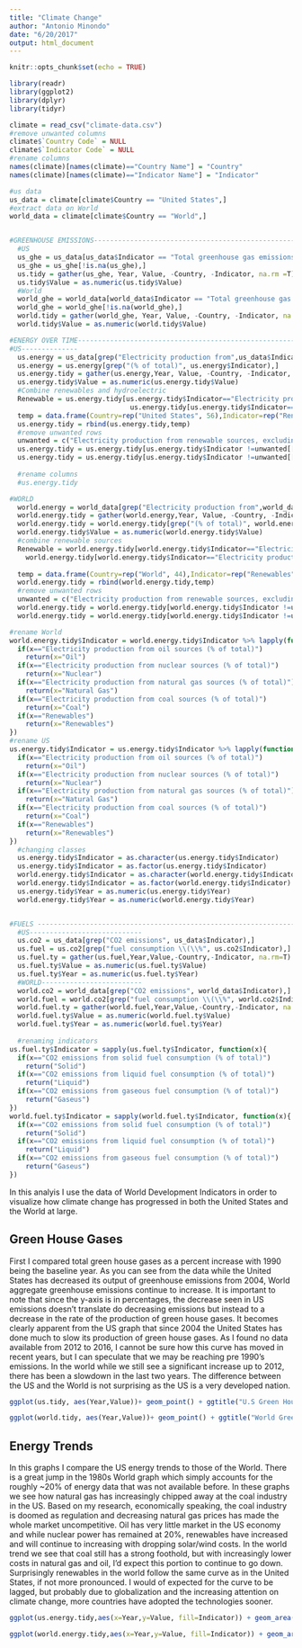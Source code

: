 ```yaml
---
title: "Climate Change"
author: "Antonio Minondo"
date: "6/20/2017"
output: html_document
---
```


```r
knitr::opts_chunk$set(echo = TRUE)

library(readr)
library(ggplot2)
library(dplyr)
library(tidyr)

climate = read_csv("climate-data.csv")
#remove unwanted columns
climate$`Country Code` = NULL
climate$`Indicator Code` = NULL
#rename columns
names(climate)[names(climate)=="Country Name"] = "Country"
names(climate)[names(climate)=="Indicator Name"] = "Indicator"

#us data
us_data = climate[climate$Country == "United States",]
#extract data on World
world_data = climate[climate$Country == "World",]


#GREENHOUSE EMISSIONS----------------------------------------------------------------------------------
  #US
  us_ghe = us_data[us_data$Indicator == "Total greenhouse gas emissions (% change from 1990)",]
  us_ghe = us_ghe[!is.na(us_ghe),]
  us.tidy = gather(us_ghe, Year, Value, -Country, -Indicator, na.rm =T) #tidy text
  us.tidy$Value = as.numeric(us.tidy$Value)
  #World
  world_ghe = world_data[world_data$Indicator == "Total greenhouse gas emissions (% change from 1990)",]
  world_ghe = world_ghe[!is.na(world_ghe),]
  world.tidy = gather(world_ghe, Year, Value, -Country, -Indicator, na.rm =T) #tidy text
  world.tidy$Value = as.numeric(world.tidy$Value)

#ENERGY OVER TIME--------------------------------------------------------------------------------------
#US--------------
  us.energy = us_data[grep("Electricity production from",us_data$Indicator),]
  us.energy = us.energy[grep("(% of total)", us.energy$Indicator),]
  us.energy.tidy = gather(us.energy,Year, Value, -Country, -Indicator, na.rm=T)
  us.energy.tidy$Value = as.numeric(us.energy.tidy$Value)
  #Combine renewables and hydroelectric
  Renewable = us.energy.tidy[us.energy.tidy$Indicator=="Electricity production from renewable sources, excluding hydroelectric (% of total)",]$Value + 
                              us.energy.tidy[us.energy.tidy$Indicator=="Electricity production from hydroelectric sources (% of total)",]$Value
  temp = data.frame(Country=rep("United States", 56),Indicator=rep("Renewables", 56), Year = 1960:2015, Value=Renewable)
  us.energy.tidy = rbind(us.energy.tidy,temp)
  #remove unwanted rows
  unwanted = c("Electricity production from renewable sources, excluding hydroelectric (% of total)","Electricity production from hydroelectric sources (% of total)")
  us.energy.tidy = us.energy.tidy[us.energy.tidy$Indicator !=unwanted[[1]],]
  us.energy.tidy = us.energy.tidy[us.energy.tidy$Indicator !=unwanted[[2]],]
  
  #rename columns
  #us.energy.tidy

#WORLD
  world.energy = world_data[grep("Electricity production from",world_data$Indicator),]
  world.energy.tidy = gather(world.energy,Year, Value, -Country, -Indicator, na.rm=T)
  world.energy.tidy = world.energy.tidy[grep("(% of total)", world.energy.tidy$Indicator),]
  world.energy.tidy$Value = as.numeric(world.energy.tidy$Value)
  #combine renewable sources
  Renewable = world.energy.tidy[world.energy.tidy$Indicator=="Electricity production from renewable sources, excluding hydroelectric (% of total)",]$Value + 
    world.energy.tidy[world.energy.tidy$Indicator=="Electricity production from hydroelectric sources (% of total)",]$Value
  
  temp = data.frame(Country=rep("World", 44),Indicator=rep("Renewables", 44), Year = 1971:2014, Value=Renewable)
  world.energy.tidy = rbind(world.energy.tidy,temp)
  #remove unwanted rows
  unwanted = c("Electricity production from renewable sources, excluding hydroelectric (% of total)","Electricity production from hydroelectric sources (% of total)")
  world.energy.tidy = world.energy.tidy[world.energy.tidy$Indicator !=unwanted[[1]],]
  world.energy.tidy = world.energy.tidy[world.energy.tidy$Indicator !=unwanted[[2]],]

#rename World
world.energy.tidy$Indicator = world.energy.tidy$Indicator %>% lapply(function(x){
  if(x=="Electricity production from oil sources (% of total)")
    return(x="Oil")
  if(x=="Electricity production from nuclear sources (% of total)")
    return(x="Nuclear")
  if(x=="Electricity production from natural gas sources (% of total)")
    return(x="Natural Gas")
  if(x=="Electricity production from coal sources (% of total)")
    return(x="Coal")
  if(x=="Renewables")
    return(x="Renewables")
})
#rename US
us.energy.tidy$Indicator = us.energy.tidy$Indicator %>% lapply(function(x){
  if(x=="Electricity production from oil sources (% of total)")
    return(x="Oil")
  if(x=="Electricity production from nuclear sources (% of total)")
    return(x="Nuclear")
  if(x=="Electricity production from natural gas sources (% of total)")
    return(x="Natural Gas")
  if(x=="Electricity production from coal sources (% of total)")
    return(x="Coal")
  if(x=="Renewables")
    return(x="Renewables")
})
  #changing classes
  us.energy.tidy$Indicator = as.character(us.energy.tidy$Indicator)
  us.energy.tidy$Indicator = as.factor(us.energy.tidy$Indicator)
  world.energy.tidy$Indicator = as.character(world.energy.tidy$Indicator)
  world.energy.tidy$Indicator = as.factor(world.energy.tidy$Indicator)
  us.energy.tidy$Year = as.numeric(us.energy.tidy$Year)
  world.energy.tidy$Year = as.numeric(world.energy.tidy$Year)


#FUELS -------------------------------------------------------------------------------------------------
  #US----------------------------
  us.co2 = us_data[grep("CO2 emissions", us_data$Indicator),]
  us.fuel = us.co2[grep("fuel consumption \\(\\%", us.co2$Indicator),]
  us.fuel.ty = gather(us.fuel,Year,Value,-Country,-Indicator, na.rm=T)
  us.fuel.ty$Value = as.numeric(us.fuel.ty$Value)
  us.fuel.ty$Year = as.numeric(us.fuel.ty$Year)
  #WORLD-------------------------
  world.co2 = world_data[grep("CO2 emissions", world_data$Indicator),]
  world.fuel = world.co2[grep("fuel consumption \\(\\%", world.co2$Indicator),]
  world.fuel.ty = gather(world.fuel,Year,Value,-Country,-Indicator, na.rm=T)
  world.fuel.ty$Value = as.numeric(world.fuel.ty$Value)
  world.fuel.ty$Year = as.numeric(world.fuel.ty$Year)
  
  #renaming indicators
us.fuel.ty$Indicator = sapply(us.fuel.ty$Indicator, function(x){
  if(x=="CO2 emissions from solid fuel consumption (% of total)")
    return("Solid")
  if(x=="CO2 emissions from liquid fuel consumption (% of total)")
    return("Liquid")
  if(x=="CO2 emissions from gaseous fuel consumption (% of total)")
    return("Gaseus")
})
world.fuel.ty$Indicator = sapply(world.fuel.ty$Indicator, function(x){
  if(x=="CO2 emissions from solid fuel consumption (% of total)")
    return("Solid")
  if(x=="CO2 emissions from liquid fuel consumption (% of total)")
    return("Liquid")
  if(x=="CO2 emissions from gaseous fuel consumption (% of total)")
    return("Gaseus")
})
```





In this analyis I use the data of World Development Indicators in order to visualize how climate change has progressed in both the United States and the World at large.


## Green House Gases 

First I compared total green house gases as a percent increase with 1990 being the baseline year. As you can see from the data while the United States has decreased its output of greenhouse emissions from 2004, World aggregate greenhouse emissions continue to increase. It is important to note that since the y-axis is in percentages, the decrease seen in US emissions doesn't translate do decreasing emissions but instead to a decrease in the rate of the production of green house gases. It becomes clearly apparent from the US graph that since 2004 the United States has done much to slow its production of green house gases. As I found no data available from 2012 to 2016, I cannot be sure how this curve has moved in recent years, but I can speculate that we may be reaching pre 1990's emissions. In the world while we still see a significant increase up to 2012, there has been a slowdown in the last two years. The difference between the US and the World is not surprising as the US is a very developed nation.

```r
ggplot(us.tidy, aes(Year,Value))+ geom_point() + ggtitle("U.S Green House Emissions") +ylab("(% change from 1990)") + theme(axis.text.x = element_text(angle = 45, hjust = 1))

ggplot(world.tidy, aes(Year,Value))+ geom_point() + ggtitle("World Green House Emissions") + ylab("(% change from 1990)") + theme(axis.text.x = element_text(angle = 45, hjust = 1))
```

## Energy Trends

In this graphs I compare the US energy trends to those of the World. There is a great jump in the 1980s World graph which simply accounts for the roughly ~20% of energy data that was not available before. In these graphs we see how natural gas has increasingly chipped away at the coal industry in the US. Based on my research, economically speaking, the coal industry is doomed as regulation and decreasing natural gas prices has made the whole market uncompetitive. Oil has very little market in the US economy and while nuclear power has remained at 20%, renewables have increased and will continue to increasing with dropping solar/wind costs. In the world trend we see that coal still has a strong foothold, but with increasingly lower costs in natural gas and oil, I'd expect this portion to continue to go down. Surprisingly renewables  in the world follow the same curve as in the United States, if not more pronounced. I would of expected for the curve to be lagged, but probably due to globalization and the increasing attention on climate change, more countries have adopted the technologies sooner.
```r

ggplot(us.energy.tidy,aes(x=Year,y=Value, fill=Indicator)) + geom_area() + theme(legend.position="bottom")  +ggtitle("US Energy Trends") + ylab("(% of Total)")

ggplot(world.energy.tidy,aes(x=Year,y=Value, fill=Indicator)) + geom_area() +theme(legend.position="bottom") + ggtitle ("World Energy Trends") + ylab("(% of Total)")
```



